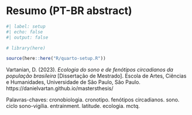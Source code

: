 # Resumo (PT-BR abstract) {.unnumbered}

```r
#| label: setup
#| echo: false
#| output: false

# library(here)

source(here::here("R/quarto-setup.R"))
```

Vartanian, D. (2023). _Ecologia do sono e de fenótipos circadianos da população brasileira_ [Dissertação de Mestrado]. Escola de Artes, Ciências e Humanidades, Universidade de São Paulo, São Paulo. https://danielvartan.github.io/mastersthesis/

Palavras-chaves: cronobiologia. cronotipo. fenótipos circadianos. sono. ciclo sono-vigília. entrainment. latitude. ecologia. mctq.

